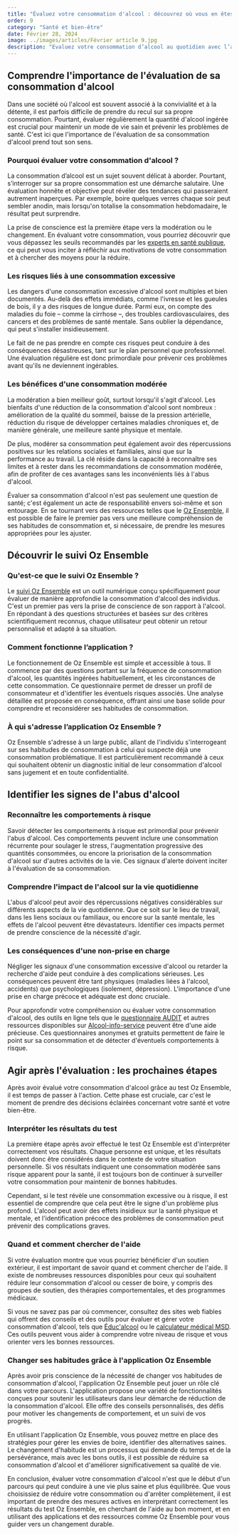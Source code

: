 ```yaml
---
title: "Évaluez votre consommation d'alcool : découvrez où vous en êtes avec l’application Oz Ensemble"
order: 9
category: "Santé et bien-être"
date: Février 28, 2024
image: ../images/articles/Février article 9.jpg
description: "Evaluez votre consommation d’alcool au quotidien avec l’application Oz Ensemble"
---
```


## Comprendre l'importance de l'évaluation de sa consommation d'alcool

Dans une société où l'alcool est souvent associé à la convivialité et à la détente, il est parfois difficile de prendre du recul sur sa propre consommation. Pourtant, évaluer régulièrement la quantité d'alcool ingérée est crucial pour maintenir un mode de vie sain et prévenir les problèmes de santé. C'est ici que l'importance de l'évaluation de sa consommation d'alcool prend tout son sens.

### Pourquoi évaluer votre consommation d'alcool ?

La consommation d’alcool est un sujet souvent délicat à aborder. Pourtant, s’interroger sur sa propre consommation est une démarche salutaire. Une évaluation honnête et objective peut révéler des tendances qui passeraient autrement inaperçues. Par exemple, boire quelques verres chaque soir peut sembler anodin, mais lorsqu'on totalise la consommation hebdomadaire, le résultat peut surprendre. 

La prise de conscience est la première étape vers la modération ou le changement. En évaluant votre consommation, vous pourriez découvrir que vous dépassez les seuils recommandés par les [experts en santé publique](https://www.santepubliquefrance.fr/les-actualites/2022/consommation-d-alcool-ou-en-etes-vous), ce qui peut vous inciter à réfléchir aux motivations de votre consommation et à chercher des moyens pour la réduire.

### Les risques liés à une consommation excessive

Les dangers d'une consommation excessive d'alcool sont multiples et bien documentés. Au-delà des effets immédiats, comme l'ivresse et les gueules de bois, il y a des risques de longue durée. Parmi eux, on compte des maladies du foie – comme la cirrhose –, des troubles cardiovasculaires, des cancers et des problèmes de santé mentale. Sans oublier la dépendance, qui peut s'installer insidieusement.

Le fait de ne pas prendre en compte ces risques peut conduire à des conséquences désastreuses, tant sur le plan personnel que professionnel. Une évaluation régulière est donc primordiale pour prévenir ces problèmes avant qu'ils ne deviennent ingérables.

### Les bénéfices d'une consommation modérée

La modération a bien meilleur goût, surtout lorsqu'il s'agit d'alcool. Les bienfaits d'une réduction de la consommation d'alcool sont nombreux : amélioration de la qualité du sommeil, baisse de la pression artérielle, réduction du risque de développer certaines maladies chroniques et, de manière générale, une meilleure santé physique et mentale.

De plus, modérer sa consommation peut également avoir des répercussions positives sur les relations sociales et familiales, ainsi que sur la performance au travail. La clé réside dans la capacité à reconnaître ses limites et à rester dans les recommandations de consommation modérée, afin de profiter de ces avantages sans les inconvénients liés à l'abus d'alcool.

Évaluer sa consommation d'alcool n'est pas seulement une question de santé; c'est également un acte de responsabilité envers soi-même et son entourage. En se tournant vers des ressources telles que le [Oz Ensemble](https://ozensemble.fabrique.social.gouv.fr/), il est possible de faire le premier pas vers une meilleure compréhension de ses habitudes de consommation et, si nécessaire, de prendre les mesures appropriées pour les ajuster.

## Découvrir le suivi Oz Ensemble

### Qu'est-ce que le suivi Oz Ensemble ?
Le [suivi Oz Ensemble](https://ozensemble.fabrique.social.gouv.fr/) est un outil numérique conçu spécifiquement pour évaluer de manière approfondie la consommation d'alcool des individus. C'est un premier pas vers la prise de conscience de son rapport à l'alcool. En répondant à des questions structurées et basées sur des critères scientifiquement reconnus, chaque utilisateur peut obtenir un retour personnalisé et adapté à sa situation.

### Comment fonctionne l’application ?
Le fonctionnement de Oz Ensemble est simple et accessible à tous. Il commence par des questions portant sur la fréquence de consommation d'alcool, les quantités ingérées habituellement, et les circonstances de cette consommation. Ce questionnaire permet de dresser un profil de consommateur et d'identifier les éventuels risques associés. Une analyse détaillée est proposée en conséquence, offrant ainsi une base solide pour comprendre et reconsidérer ses habitudes de consommation.

### À qui s'adresse l’application Oz Ensemble ?
Oz Ensemble s'adresse à un large public, allant de l'individu s'interrogeant sur ses habitudes de consommation à celui qui suspecte déjà une consommation problématique. Il est particulièrement recommandé à ceux qui souhaitent obtenir un diagnostic initial de leur consommation d'alcool sans jugement et en toute confidentialité.

## Identifier les signes de l'abus d'alcool

### Reconnaître les comportements à risque
Savoir détecter les comportements à risque est primordial pour prévenir l'abus d'alcool. Ces comportements peuvent inclure une consommation récurrente pour soulager le stress, l'augmentation progressive des quantités consommées, ou encore la priorisation de la consommation d'alcool sur d'autres activités de la vie. Ces signaux d'alerte doivent inciter à l'évaluation de sa consommation.

### Comprendre l'impact de l'alcool sur la vie quotidienne
L'abus d'alcool peut avoir des répercussions négatives considérables sur différents aspects de la vie quotidienne. Que ce soit sur le lieu de travail, dans les liens sociaux ou familiaux, ou encore sur la santé mentale, les effets de l'alcool peuvent être dévastateurs. Identifier ces impacts permet de prendre conscience de la nécessité d'agir.

### Les conséquences d'une non-prise en charge
Négliger les signaux d'une consommation excessive d'alcool ou retarder la recherche d'aide peut conduire à des complications sérieuses. Les conséquences peuvent être tant physiques (maladies liées à l'alcool, accidents) que psychologiques (isolement, dépression). L'importance d'une prise en charge précoce et adéquate est donc cruciale.

Pour approfondir votre compréhension ou évaluer votre consommation d'alcool, des outils en ligne tels que le [questionnaire AUDIT](https://www.addictaide.fr/outil/questionnaire-audit-dependance-a-lalcool/) et autres ressources disponibles sur [Alcool-info-service](https://www.alcool-info-service.fr/Actualites/Alcool-trois-questionnaires-pour-faire-le-point-sur-sa-consommation) peuvent être d'une aide précieuse. Ces questionnaires anonymes et gratuits permettent de faire le point sur sa consommation et de détecter d'éventuels comportements à risque.

## Agir après l'évaluation : les prochaines étapes

Après avoir évalué votre consommation d'alcool grâce au test Oz Ensemble, il est temps de passer à l'action. Cette phase est cruciale, car c'est le moment de prendre des décisions éclairées concernant votre santé et votre bien-être.

### Interpréter les résultats du test

La première étape après avoir effectué le test Oz Ensemble est d'interpréter correctement vos résultats. Chaque personne est unique, et les résultats doivent donc être considérés dans le contexte de votre situation personnelle. Si vos résultats indiquent une consommation modérée sans risque apparent pour la santé, il est toujours bon de continuer à surveiller votre consommation pour maintenir de bonnes habitudes.

Cependant, si le test révèle une consommation excessive ou à risque, il est essentiel de comprendre que cela peut être le signe d'un problème plus profond. L'alcool peut avoir des effets insidieux sur la santé physique et mentale, et l'identification précoce des problèmes de consommation peut prévenir des complications graves.

### Quand et comment chercher de l'aide

Si votre évaluation montre que vous pourriez bénéficier d'un soutien extérieur, il est important de savoir quand et comment chercher de l'aide. Il existe de nombreuses ressources disponibles pour ceux qui souhaitent réduire leur consommation d'alcool ou cesser de boire, y compris des groupes de soutien, des thérapies comportementales, et des programmes médicaux.

Si vous ne savez pas par où commencer, consultez des sites web fiables qui offrent des conseils et des outils pour évaluer et gérer votre consommation d'alcool, tels que [Éduc'alcool](https://www.educalcool.qc.ca/outils/calcoolateur/) ou le [calculateur médical MSD](https://www.msdmanuals.com/medical-calculators/AlcoholScreen-fr.htm). Ces outils peuvent vous aider à comprendre votre niveau de risque et vous orienter vers les bonnes ressources.

### Changer ses habitudes grâce à l'application Oz Ensemble

Après avoir pris conscience de la nécessité de changer vos habitudes de consommation d'alcool, l'application Oz Ensemble peut jouer un rôle clé dans votre parcours. L'application propose une variété de fonctionnalités conçues pour soutenir les utilisateurs dans leur démarche de réduction de la consommation d'alcool. Elle offre des conseils personnalisés, des défis pour motiver les changements de comportement, et un suivi de vos progrès.

En utilisant l'application Oz Ensemble, vous pouvez mettre en place des stratégies pour gérer les envies de boire, identifier des alternatives saines. Le changement d'habitude est un processus qui demande du temps et de la persévérance, mais avec les bons outils, il est possible de réduire sa consommation d'alcool et d'améliorer significativement sa qualité de vie.

En conclusion, évaluer votre consommation d'alcool n'est que le début d'un parcours qui peut conduire à une vie plus saine et plus équilibrée. Que vous choisissiez de réduire votre consommation ou d'arrêter complètement, il est important de prendre des mesures actives en interprétant correctement les résultats du test Oz Ensemble, en cherchant de l'aide au bon moment, et en utilisant des applications et des ressources comme Oz Ensemble pour vous guider vers un changement durable.
